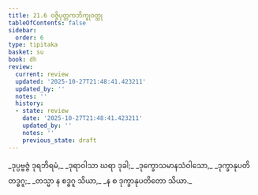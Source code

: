 ```yaml
---
title: 21.6 ဝဇ္ဇိပုတ္တကဘိက္ခုဝတ္ထု
tableOfContents: false
sidebar:
  order: 6
type: tipitaka
basket: su
book: dh
review:
  current: review
  updated: '2025-10-27T21:48:41.423211'
  updated_by: ''
  notes: ''
  history:
  - state: review
    date: '2025-10-27T21:48:41.423211'
    updated_by: ''
    notes: ''
    previous_state: draft
---
```



<ReviewStatus review={frontmatter.review} showDetails={true} />

<HypothesisAnnotation frontmatter={frontmatter} />

<DynamicBreadcrumb />

<Division number="302" book="dh" e="ch" v="18" p="56">

<Paragraph number="325" type="verses" book="dh">
_ဒုပ္ပဗ္ဗဇ္ဇံ ဒုရဘိရမံ,_  
_ဒုရာဝါသာ ဃရာ ဒုခါ;_  
_ဒုက္ခောသမာနသံဝါသော,_  
_ဒုက္ခာနုပတိတဒ္ဓဂူ;_  
_တသ္မာ န စဒ္ဓဂူ သိယာ,_  
_န စ ဒုက္ခာနုပတိတော သိယာ._
</Paragraph>
</Division>